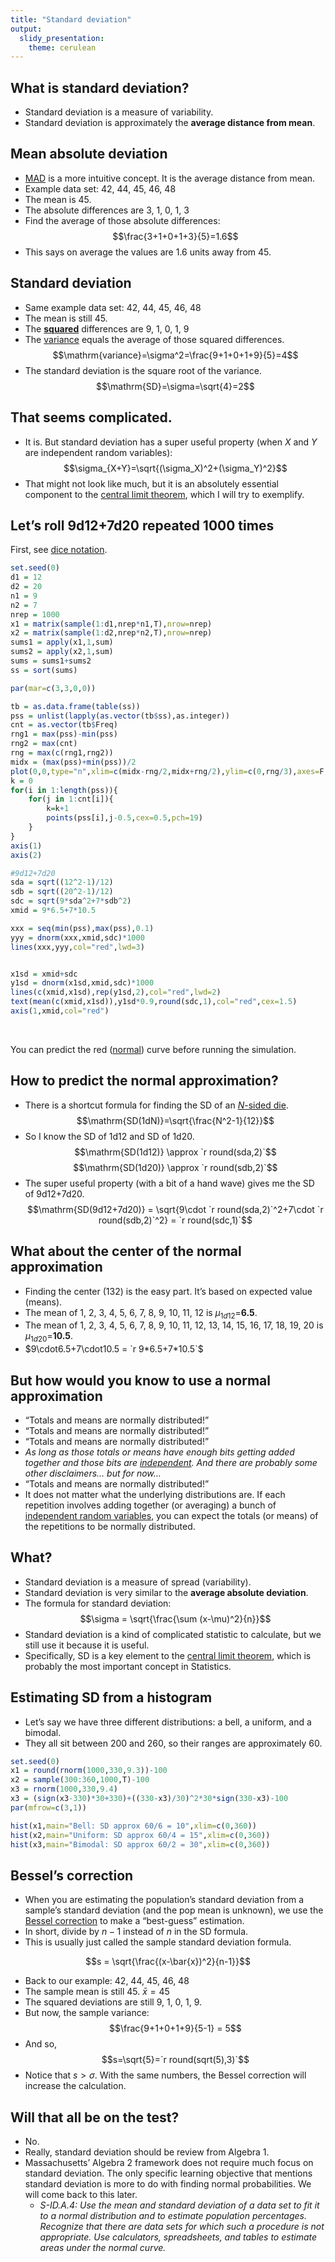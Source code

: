 ```yaml
---
title: "Standard deviation"
output:
  slidy_presentation:
    theme: cerulean
---
```


## What is standard deviation?

* Standard deviation is a measure of variability.
* Standard deviation is approximately the **average distance from mean**.

## Mean absolute deviation 

* [MAD](https://en.wikipedia.org/wiki/Average_absolute_deviation) is a more intuitive concept. It is the average distance from mean.
* Example data set: 42, 44, 45, 46, 48
* The mean is 45.
* The absolute differences are 3, 1, 0, 1, 3
* Find the average of those absolute differences:
$$\frac{3+1+0+1+3}{5}=1.6$$
* This says on average the values are 1.6 units away from 45.


## Standard deviation

* Same example data set: 42, 44, 45, 46, 48
* The mean is still 45.
* The **[squared](https://en.wikipedia.org/wiki/Square_(algebra))** differences are 9, 1, 0, 1, 9
* The [variance](https://en.wikipedia.org/wiki/Variance) equals the average of those squared differences.
$$\mathrm{variance}=\sigma^2=\frac{9+1+0+1+9}{5}=4$$
* The standard deviation is the square root of the variance.
$$\mathrm{SD}=\sigma=\sqrt{4}=2$$

## That seems complicated.

* It is. But standard deviation has a super useful property (when $X$ and $Y$ are independent random variables):
$$\sigma_{X+Y}=\sqrt{(\sigma_X)^2+(\sigma_Y)^2}$$
* That might not look like much, but it is an absolutely essential component to the [central limit theorem](https://en.wikipedia.org/wiki/Central_limit_theorem), which I will try to exemplify.

## Let's roll 9d12+7d20 repeated 1000 times

First, see [dice notation](https://en.wikipedia.org/wiki/Dice_notation).

```r
set.seed(0)
d1 = 12
d2 = 20
n1 = 9
n2 = 7
nrep = 1000
x1 = matrix(sample(1:d1,nrep*n1,T),nrow=nrep)
x2 = matrix(sample(1:d2,nrep*n2,T),nrow=nrep)
sums1 = apply(x1,1,sum)
sums2 = apply(x2,1,sum)
sums = sums1+sums2
ss = sort(sums)

par(mar=c(3,3,0,0))

tb = as.data.frame(table(ss))
pss = unlist(lapply(as.vector(tb$ss),as.integer))
cnt = as.vector(tb$Freq)
rng1 = max(pss)-min(pss)
rng2 = max(cnt)
rng = max(c(rng1,rng2))
midx = (max(pss)+min(pss))/2
plot(0,0,type="n",xlim=c(midx-rng/2,midx+rng/2),ylim=c(0,rng/3),axes=F,xlab="Value",ylab="Count")
k = 0
for(i in 1:length(pss)){
    for(j in 1:cnt[i]){
        k=k+1
        points(pss[i],j-0.5,cex=0.5,pch=19)
    }
}
axis(1)
axis(2)

#9d12+7d20
sda = sqrt((12^2-1)/12)
sdb = sqrt((20^2-1)/12)
sdc = sqrt(9*sda^2+7*sdb^2)
xmid = 9*6.5+7*10.5

xxx = seq(min(pss),max(pss),0.1)
yyy = dnorm(xxx,xmid,sdc)*1000
lines(xxx,yyy,col="red",lwd=3)


x1sd = xmid+sdc
y1sd = dnorm(x1sd,xmid,sdc)*1000
lines(c(xmid,x1sd),rep(y1sd,2),col="red",lwd=2)
text(mean(c(xmid,x1sd)),y1sd*0.9,round(sdc,1),col="red",cex=1.5)
axis(1,xmid,col="red")

```
\

You can predict the red ([normal](https://en.wikipedia.org/wiki/Normal_distribution)) curve before running the simulation.

## How to predict the normal approximation?

* There is a shortcut formula for finding the SD of an [$N$-sided die](https://en.wikipedia.org/wiki/Discrete_uniform_distribution).
$$\mathrm{SD(1dN)}=\sqrt{\frac{N^2-1}{12}}$$
* So I know the SD of 1d12 and SD of 1d20.
$$\mathrm{SD(1d12)} \approx `r round(sda,2)`$$
$$\mathrm{SD(1d20)} \approx `r round(sdb,2)`$$
* The super useful property (with a bit of a hand wave) gives me the SD of 9d12+7d20.
$$\mathrm{SD(9d12+7d20)} = \sqrt{9\cdot `r round(sda,2)`^2+7\cdot `r round(sdb,2)`^2} = `r round(sdc,1)`$$

## What about the center of the normal approximation

* Finding the center (132) is the easy part. It's based on expected value (means).
* The mean of 1, 2, 3, 4, 5, 6, 7, 8, 9, 10, 11, 12 is $\mu_{1d12}=$**6.5**.
* The mean of 1, 2, 3, 4, 5, 6, 7, 8, 9, 10, 11, 12, 13, 14, 15, 16, 17, 18, 19, 20 is $\mu_{1d20}=$**10.5**.
* $9\cdot6.5+7\cdot10.5 = `r 9*6.5+7*10.5`$


## But how would you know to use a **normal** approximation

* "Totals and means are normally distributed!"
* "Totals and means are normally distributed!"
* "Totals and means are normally distributed!"
* *As long as those totals or means have enough bits getting added together and those bits are [independent](https://en.wikipedia.org/wiki/Independence_(probability_theory)). And there are probably some other disclaimers... but for now...*
* "Totals and means are normally distributed!"
* It does not matter what the underlying distributions are. If each repetition involves adding together (or averaging) a bunch of [independent random variables](https://en.wikipedia.org/wiki/Independent_and_identically_distributed_random_variables), you can expect the totals (or means) of the repetitions to be normally distributed.


## What?

* Standard deviation is a measure of spread (variability).
* Standard deviation is very similar to the **average absolute deviation**.
* The formula for standard deviation:
$$\sigma = \sqrt{\frac{\sum (x-\mu)^2}{n}}$$
* Standard deviation is a kind of complicated statistic to calculate, but we still use it because it is useful.
* Specifically, SD is a key element to the [central limit theorem](https://en.wikipedia.org/wiki/Central_limit_theorem), which is probably the most important concept in Statistics.

## Estimating SD from a histogram

* Let's say we have three different distributions: a bell, a uniform, and a bimodal.
* They all sit between 200 and 260, so their ranges are approximately 60.

```r
set.seed(0)
x1 = round(rnorm(1000,330,9.3))-100
x2 = sample(300:360,1000,T)-100
x3 = rnorm(1000,330,9.4)
x3 = (sign(x3-330)*30+330)+((330-x3)/30)^2*30*sign(330-x3)-100
par(mfrow=c(3,1))

hist(x1,main="Bell: SD approx 60/6 = 10",xlim=c(0,360))
hist(x2,main="Uniform: SD approx 60/4 = 15",xlim=c(0,360))
hist(x3,main="Bimodal: SD approx 60/2 = 30",xlim=c(0,360))

```

## Bessel's correction

* When you are estimating the population's standard deviation from a sample's standard deviation (and the pop mean is unknown), we use the [Bessel correction](https://en.wikipedia.org/wiki/Bessel%27s_correction) to make a "best-guess" estimation.
* In short, divide by $n-1$ instead of $n$ in the SD formula.
* This is usually just called the sample standard deviation formula.

$$s = \sqrt{\frac{(x-\bar{x})^2}{n-1}}$$

* Back to our example: 42, 44, 45, 46, 48
* The sample mean is still 45. $\bar{x}=45$
* The squared deviations are still 9, 1, 0, 1, 9.
* But now, the sample variance: 
$$\frac{9+1+0+1+9}{5-1} = 5$$
* And so, $$s=\sqrt{5}=`r round(sqrt(5),3)`$$
* Notice that $s>\sigma$. With the same numbers, the Bessel correction will increase the calculation.

## Will that all be on the test?

* No.
* Really, standard deviation should be review from Algebra 1.
* Massachusetts' Algebra 2 framework does not require much focus on standard deviation. The only specific learning objective that mentions standard deviation is more to do with finding normal probabilities. We will come back to this later.
    * *S-ID.A.4: Use the mean and standard deviation of a data set to fit it to a normal distribution and to estimate population percentages. Recognize that there are data sets for which such a procedure is not appropriate. Use calculators, spreadsheets, and tables to estimate areas under the normal curve.*



